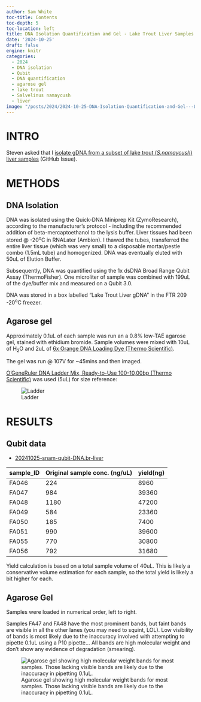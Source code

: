 ```yaml
---
author: Sam White
toc-title: Contents
toc-depth: 5
toc-location: left
title: DNA Isolation Quantification and Gel - Lake Trout Liver Samples
date: '2024-10-25'
draft: false
engine: knitr
categories: 
  - 2024
  - DNA isolation
  - Qubit
  - DNA quantification
  - agarose gel
  - lake trout
  - Salvelinus namaycush
  - liver
image: "/posts/2024/2024-10-25-DNA-Isolation-Quantification-and-Gel---Lake-Trout-Liver-Samples/20241025-snam-liver-gDNA-gel.jpg"
---
```

# INTRO

Steven asked that I [isolate gDNA from a subset of lake trout (_S.namaycush_) liver samples](https://github.com/RobertsLab/resources/issues/1981) (GitHub Issue).

# METHODS

## DNA Isolation

DNA was isolated using the Quick-DNA Miniprep Kit (ZymoResearch), according to the manufacturer's protocol - including the recommended addition of beta-mercaptoethanol to the lysis buffer. Liver tissues had been stored @ -20<sup>o</sup>C in RNALater (Ambion). I thawed the tubes, transferred the entire liver tissue (which was very small) to a disposable mortar/pestle combo (1.5mL tube) and homogenized. DNA was eventually eluted with 50uL of Elution Buffer.

Subsequently, DNA was quantified using the 1x dsDNA Broad Range Qubit Assay (ThermoFisher). One microliter of sample was combined with 199uL of the dye/buffer mix and measured on a Qubit 3.0.

DNA was stored in a box labelled "Lake Trout Liver gDNA" in the FTR 209 -20<sup>o</sup>C freezer.

## Agarose gel

Approximately 0.1uL of each sample was run an a 0.8% low-TAE agarose gel, stained with ethidium bromide. Sample volumes were mixed with 10uL of H<sub>2</sub>O and 2uL of [6x Orange DNA Loading Dye (Thermo Scientific)](https://www.thermofisher.com/order/catalog/product/R0631). 

The gel was run @ 107V for ~45mins and then imaged.

[O'GeneRuler DNA Ladder Mix, Ready-to-Use 100-10,00bp (Thermo Scientific)](https://www.fishersci.se/shop/products/fermentas-o-generuler-ready-to-use-dna-ladder-mix/11803983) was used (5uL) for size reference:

![Ladder](../../../images/ogene-ruler.jpeg){#fig-ladder fig-alt="O'GeneRuler" .lightbox}


# RESULTS

## Qubit data

- [20241025-snam-qubit-DNA.br-liver](./20241025-snam-qubit-DNA.br-liver)


| sample_ID | Original sample conc. (ng/uL) | yield(ng) |
|-----------|-------------------------------|-----------|
| FA046     | 224                           | 8960      |
| FA047     | 984                           | 39360     |
| FA048     | 1180                          | 47200     |
| FA049     | 584                           | 23360     |
| FA050     | 185                           | 7400      |
| FA051     | 990                           | 39600     |
| FA055     | 770                           | 30800     |
| FA056     | 792                           | 31680     |

::: {.callout-note}
Yield calculation is based on a total sample volume of 40uL. This is likely a conservative volume estimation for each sample, so the total yield is likely a bit higher for each.
:::

## Agarose Gel

Samples were loaded in numerical order, left to right.

Samples FA47 and FA48 have the most prominent bands, but faint bands are visible in all the other lanes (you may need to squint, LOL). Low visibility of bands is most likely due to the inaccuracy involved with attempting to pipette 0.1uL using a P10 pipette... All bands are high molecular weight and don't show any evidence of degradation (smearing).



![Agarose gel showing high molecular weight bands for most samples. Those lacking visible bands are likely due to the inaccuracy in pipetting 0.1uL.](./20241025-snam-liver-gDNA-gel.jpg){#fig-ladder fig-alt="Agarose gel showing high molecular weight bands for most samples. Those lacking visible bands are likely due to the inaccuracy in pipetting 0.1uL." .lightbox}